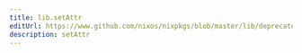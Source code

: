 ```yaml
---
title: lib.setAttr
editUrl: https://www.github.com/nixos/nixpkgs/blob/master/lib/deprecated.nix#L197C13
description: setAttr
---
```




<LinkCard
    title="Contribute Now!"
    description="API Documentation is done in our source code"
    href="https://www.github.com/nixos/nixpkgs/blob/master/lib/deprecated.nix#L197C13"
/>

